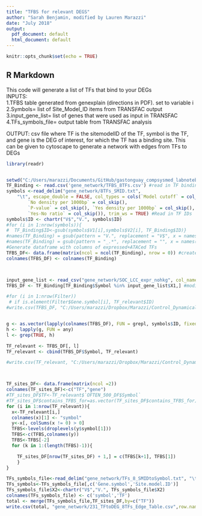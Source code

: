 ```yaml
---
title: "TFBS for relevant DEGS"
author: "Sarah Benjamin, modified by Lauren Marazzi"
date: "July 2018"
output:
  pdf_document: default
  html_document: default
---
```


```r
knitr::opts_chunk$set(echo = TRUE)
```

## R Markdown

This code will generate a list of TFs that bind to your DEGs  
INPUTS:  
1.TFBS table generated from genexplain (directions in PDF). set to variable i  
2.Symbols= list of Site_Model_ID items from TRANSFAC output  
3.input_gene_list= list of genes that were used as input in TRANSFAC  
4.TFs_symbols_file= output table from TRANSFAC analysis  


OUTPUT: csv file where TF is the sitemodelID of the TF, symbol is the TF, and gene is the DEG of interest, for which the TF has a binding site. This can be given to cytoscape to generate a network with edges from TFs to DEGs

```r
library(readr)


setwd("C:/Users/marazzi/Documents/GitHub/gastonguay_compsysmed_labnotebook/_projects/project1") #set working directory
TF_Binding <- read.csv('gene_network/TFBS_8TFs.csv') #read in TF binding profile
symbols <-read_delim("gene_network/8TFs_SMID.txt",
    "\t", escape_double = FALSE, col_types = cols(`Model cutoff` = col_skip(),
        `No density per 1000bp` = col_skip(),
        `P-value` = col_skip(), `Yes density per 1000bp` = col_skip(),
        `Yes-No ratio` = col_skip()), trim_ws = TRUE) #Read in TF IDs
symbols$ID <- chartr("V$","V.", symbols$ID)
#for (i in 1:nrow(symbols)){
#  TF_Binding$ID<-gsub(symbols$V1[i],symbols$V2[i], TF_Binding$ID)}
#names(TF_Binding) = gsub(pattern = "V.", replacement = "V$", x = names(TF_Binding)) #fix names in columns
#names(TF_Binding) = gsub(pattern = "_.*", replacement = "", x = names(TF_Binding)) #fix names in columns
#Generate dataframe with columns of expressed+ATACed TFs
TFBS_DF<- data.frame(matrix(ncol = ncol(TF_Binding), nrow = 0)) #create new dataframe
colnames(TFBS_DF) <- colnames(TF_Binding)



input_gene_list <- read_csv("gene_network/SOC_LCC_expr_nohkg", col_names = FALSE) #read in gene input list
TFBS_DF <- TF_Binding[TF_Binding$Symbol %in% input_gene_list$X1,] #modify dataframe

#for (i in 1:nrow(Filter))
 # if is.element(Filter$Gene.symbol[i], TF_relevant$ID)
#write.csv(TFBS_DF, "C:/Users/marazzi/Dropbox/Marazzi/Control_DynamicalSystems/Log/5/Cis_SOC_1000.csv")


g <- as.vector(lapply(colnames(TFBS_DF), FUN = grepl, symbols$ID, fixed = TRUE))
h <- lapply(g, FUN = any)
l <- grep(TRUE, h)

TF_relevant <- TFBS_DF[, l]
TF_relevant <- cbind(TFBS_DF$Symbol, TF_relevant)

#write.csv(TF_relevant, "C:/Users/marazzi/Dropbox/Marazzi/Control_DynamicalSystems/Log/5/Cis_SOC_colfilter.csv")



TF_sites_DF<- data.frame(matrix(ncol =2))
colnames(TF_sites_DF)<-c("TF","gene")
#TF_sites_DF$TF<-TF_relevant$`OFTEN_500_DF$Symbol`
#TF_sites_DF$contains_TFBS_for=as.vector(TF_sites_DF$contains_TFBS_for)
for (i in 1:nrow(TF_relevant)){
  x<-TF_relevant[i,]
  colnames(x)[1] <- "symbol"
  y<-x[, colSums(x != 0) > 0]
  TFBS<-levels(droplevels(y$symbol[1]))
  TFBS<-c(TFBS,colnames(y))
  TFBS<-TFBS[-2]
  for (k in 1:(length(TFBS)-1)){

    TF_sites_DF[nrow(TF_sites_DF) + 1,] = c(TFBS[k+1], TFBS[1])
    }
}

TFs_symbols_file<-read_delim("gene_network/TFs_8_SMIDtoSymbol.txt", "\t", escape_double = FALSE, col_names = FALSE, trim_ws = TRUE)
TFs_symbols<-TFs_symbols_file[,c('Gene.symbol','Site.model.ID')]
TFs_symbols_file$X2<-chartr("V$","V.", TFs_symbols_file$X2)
colnames(TFs_symbols_file) <- c('symbol','TF')
total <- merge(TFs_symbols_file,TF_sites_DF,by=c("TF"))
write.csv(total, "gene_network/231_TFtoDEG_8TFs_Edge_Table.csv",row.names=FALSE, quote = FALSE)

```
